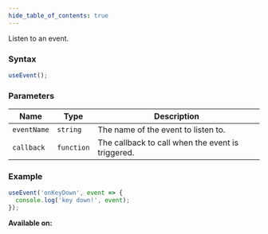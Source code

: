 ```yaml
---
hide_table_of_contents: true
---
```



Listen to an event.

### Syntax

```js
useEvent();
```

### Parameters

| Name        | Type       | Description                                       |
| ----------- | ---------- | ------------------------------------------------- |
| `eventName` | `string`   | The name of the event to listen to.               |
| `callback`  | `function` | The callback to call when the event is triggered. |

### Example

```js
useEvent('onKeyDown', event => {
  console.log('key down!', event);
});
```

**Available on:** <ClientTag /> <ServerTag />
